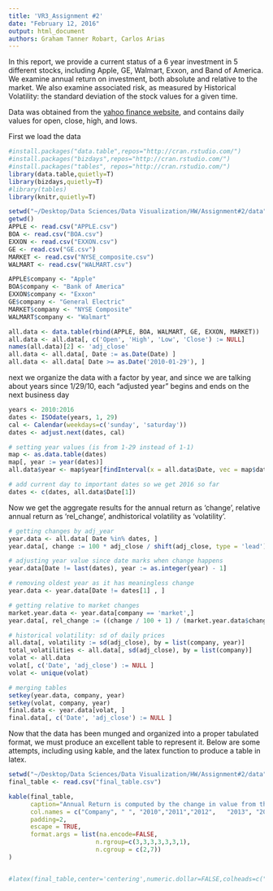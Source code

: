 ```yaml
---
title: 'VR3_Assignment #2'
date: "February 12, 2016"
output: html_document
authors: Graham Tanner Robart, Carlos Arias
---
```



In this report, we provide a current status of a 6 year investment in 5 different stocks, including Apple, GE, Walmart, Exxon, and Band of America.
We examine annual return on investment, both absolute and relative to the market. We also examine associated risk, as measured by Historical Volatility: the standard deviation of the stock values for a given time.

Data was obtained from the [yahoo finance website](https://finance.yahoo.com/market-overview/), and contains daily values for open, close, high, and lows.

First we load the data
```r
#install.packages("data.table",repos="http://cran.rstudio.com/")
#install.packages("bizdays",repos="http://cran.rstudio.com/")
#install.packages("tables", repos="http://cran.rstudio.com/")
library(data.table,quietly=T)
library(bizdays,quietly=T)
#library(tables)
library(knitr,quietly=T)

setwd("~/Desktop/Data Sciences/Data Visualization/HW/Assignment#2/data")
getwd()
APPLE <- read.csv("APPLE.csv")
BOA <- read.csv("BOA.csv")
EXXON <- read.csv("EXXON.csv")
GE <- read.csv("GE.csv")
MARKET <- read.csv("NYSE_composite.csv")
WALMART <- read.csv("WALMART.csv")

APPLE$company <- "Apple"
BOA$company <- "Bank of America"
EXXON$company <- "Exxon"
GE$company <- "General Electric"
MARKET$company <- "NYSE Composite"
WALMART$company <- "Walmart"

```



```r



all.data <- data.table(rbind(APPLE, BOA, WALMART, GE, EXXON, MARKET))
all.data <- all.data[, c('Open', 'High', 'Low', 'Close') := NULL]
names(all.data)[2] <- 'adj_close' 
all.data <- all.data[, Date := as.Date(Date) ]
all.data <- all.data[ Date >= as.Date('2010-01-29'), ]

```

next we organize the data with a factor by year, and since we are talking about years since 1/29/10, each "adjusted year" begins and ends on the next business day

```r
years <- 2010:2016
dates <- ISOdate(years, 1, 29)
cal <- Calendar(weekdays=c('sunday', 'saturday'))
dates <- adjust.next(dates, cal)

# setting year values (is from 1-29 instead of 1-1)
map <- as.data.table(dates)
map[, year := year(dates)]
all.data$year <- map$year[findInterval(x = all.data$Date, vec = map$dates)]

# add current day to important dates so we get 2016 so far
dates <- c(dates, all.data$Date[1])
```


Now we get the aggregate results for the annual return as 'change', relative annual return as 'rel_change', andhistorical volatility as 'volatility'.

```r
# getting changes by adj_year
year.data <- all.data[ Date %in% dates, ]
year.data[, change := 100 * adj_close / shift(adj_close, type = 'lead') - 100 ]

# adjusting year value since date marks when change happens
year.data[Date != last(dates), year := as.integer(year) - 1]

# removing oldest year as it has meaningless change
year.data <- year.data[Date != dates[1] , ]

# getting relative to market changes
market.year.data <- year.data[company == 'market',]
year.data[, rel_change := ((change / 100 + 1) / (market.year.data$change / 100 + 1)) * 100 - 100, by = company]

# historical volatility: sd of daily prices
all.data[, volatility := sd(adj_close), by = list(company, year)]
total_volatilities <- all.data[, sd(adj_close), by = list(company)]
volat <- all.data
volat[, c('Date', 'adj_close') := NULL ]
volat <- unique(volat)

# merging tables
setkey(year.data, company, year)
setkey(volat, company, year)
final.data <- year.data[volat, ]
final.data[, c('Date', 'adj_close') := NULL ]


```


Now that the data has been munged and organized into a proper tabulated format, we must produce an excellent table to represent it. 
Below are some attempts, including using kable, and the latex function to produce a table in latex.

```r

setwd("~/Desktop/Data Sciences/Data Visualization/HW/Assignment#2/data")
final_table <- read.csv("final_table.csv")

kable(final_table, 
      caption="Annual Return is computed by the change in value from the beginning of year to end. Relative Return is computed by dividing the Annual Return by the market return. Historical Volatility is computed by taking the standard deviation for the given period of time.",
      col.names = c("Company", " ", "2010","2011","2012",	"2013", "2014","2015","2016","Total"), 
      padding=2, 
      escape = TRUE, 
      format.args = list(na.encode=FALSE,
                        n.rgroup=c(3,3,3,3,3,3,1),
                        n.cgroup = c(2,7))
)


#latex(final_table,center='centering',numeric.dollar=FALSE,colheads=c("Company", " ", "2010","2011","2012",	"2013", "2014", "2015","2016","Total"),n.rgroup=c(3,3,3,3,3,3,1),n.cgroup = c(2,7))



```









